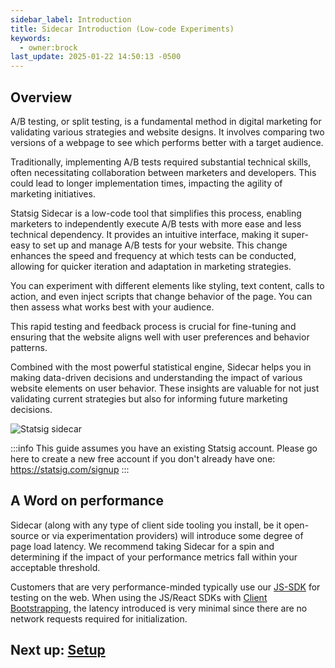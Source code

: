 ```yaml
---
sidebar_label: Introduction
title: Sidecar Introduction (Low-code Experiments)
keywords:
  - owner:brock
last_update: 2025-01-22 14:50:13 -0500
---
```


## Overview

A/B testing, or split testing, is a fundamental method in digital marketing for validating various strategies and website designs. It involves comparing two versions of a webpage to see which performs better with a target audience. 

Traditionally, implementing A/B tests required substantial technical skills, often necessitating collaboration between marketers and developers. This could lead to longer implementation times, impacting the agility of marketing initiatives. 

Statsig Sidecar is a low-code tool that simplifies this process, enabling marketers to independently execute A/B tests with more ease and less technical dependency.  It provides an intuitive interface, making it super-easy to set up and manage A/B tests for your website. This change enhances the speed and frequency at which tests can be conducted, allowing for quicker iteration and adaptation in marketing strategies. 

You can experiment with different elements like styling, text content, calls to action, and even inject scripts that change behavior of the page. You can then assess what works best with your audience. 

This rapid testing and feedback process is crucial for fine-tuning and ensuring that the website aligns well with user preferences and behavior patterns.

Combined with the most powerful statistical engine, Sidecar helps you in making data-driven decisions and understanding the impact of various website elements on user behavior. These insights are valuable for not just validating current strategies but also for informing future marketing decisions.

![Statsig sidecar](https://github.com/statsig-io/.github/assets/74588208/85a65ae3-6651-4d5b-87c0-4dadee6c8c30)

:::info
This guide assumes you have an existing Statsig account.  Please go here to create a new free account if you don't already have one: https://statsig.com/signup
:::

## A Word on performance

Sidecar (along with any type of client side tooling you install, be it open-source or via experimentation providers) will introduce some degree of page load latency. We recommend taking Sidecar for a spin and determining if the impact of your performance metrics fall within your acceptable threshold.

Customers that are very performance-minded typically use our [JS-SDK](/client/javascript-sdk) for testing on the web. When using the JS/React SDKs with [Client Bootstrapping](/client/javascript-sdk/init-strategies/#2-bootstrap-initialization), the latency introduced is very minimal since there are no network requests required for initialization.

## Next up: [Setup](/guides/sidecar-experiments/setup)
